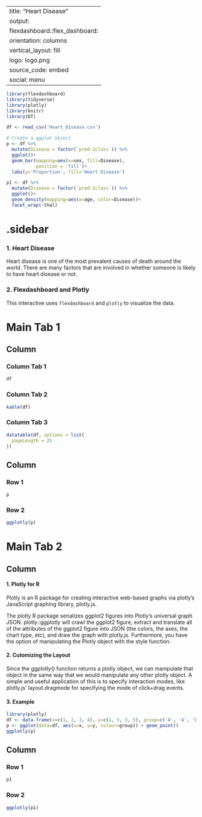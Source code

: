
---
title: "Heart Disease"
output: 
  flexdashboard::flex_dashboard:
    orientation: columns
    vertical_layout: fill
    logo: logo.png
    source_code: embed
    social: menu
---

```r
library(flexdashboard)
library(tidyverse)
library(plotly)
library(knitr)
library(DT)

df <- read_csv('Heart_Disease.csv')

# Create a ggplot object
p <- df %>% 
  mutate(Disease = factor(`pred-2class`)) %>% 
  ggplot()+ 
  geom_bar(mapping=aes(x=sex, fill=Disease), 
           position = 'fill')+
  labs(y='Proportion', fill='Heart Disease')

p1 <- df %>% 
  mutate(Disease = factor(`pred-2class`)) %>% 
  ggplot()+ 
  geom_density(mapping=aes(x=age, color=Disease))+
  facet_wrap(~thal)
```

{.sidebar}
=======================================================================

### 1. Heart Disease

Heart disease is one of the most prevalent causes of death around the world. There are many factors that are involved in whether someone is likely to have heart disease or not.

### 2. Flexdashboard and Plotly

This interactive uses `flexdashboard` and `plotly` to visualize the data. 

Main Tab 1
=======================================================================

Column {data-width=500, .tabset}
-----------------------------------------------------------------------

### Column Tab 1

```r
df
```


### Column Tab 2

```r
kable(df)
```


### Column Tab 3

```r
datatable(df, options = list(
  pageLength = 25
))
```


Column {data-width=500}
-----------------------------------------------------------------------

### Row 1

```r
p
```

### Row 2

```r
ggplotly(p)
```


Main Tab 2
=======================================================================

Column {data-width=500}
-----------------------------------------------------------------------

#### 1. Plotly for R

Plotly is an R package for creating interactive web-based graphs via plotly's JavaScript graphing library, plotly.js.

The plotly R package serializes ggplot2 figures into Plotly's universal graph JSON. plotly::ggplotly will crawl the ggplot2 figure, extract and translate all of the attributes of the ggplot2 figure into JSON (the colors, the axes, the chart type, etc), and draw the graph with plotly.js. Furthermore, you have the option of manipulating the Plotly object with the style function.


#### 2. Cutomizing the Layout

Since the ggplotly() function returns a plotly object, we can manipulate that object in the same way that we would manipulate any other plotly object. A simple and useful application of this is to specify interaction modes, like plotly.js' layout.dragmode for specifying the mode of click+drag events.


#### 3. Example

```r
library(plotly)
df <- data.frame(x=c(1, 2, 3, 4), y=c(1, 5, 3, 5), group=c('A', 'A', 'B', 'B'))
p <- ggplot(data=df, aes(x=x, y=y, colour=group)) + geom_point()
ggplotly(p)
```



Column {data-width=500}
-----------------------------------------------------------------------

### Row 1

```r
p1
```

### Row 2

```r
ggplotly(p1)
```
